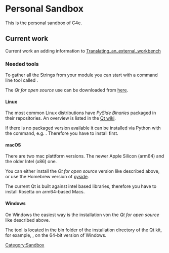 {{Page in progress}}

= Personal Sandbox =

This is the personal sandbox of C4e.


== Current work ==


Current work an adding information to [[Translating_an_external_workbench#Gather_all_the_strings_from_your_module|Translating_an_external_workbench]]

===Needed tools===

To gather all the Strings from your module you can start with a command line tool called {{incode|lupdate}}.

{{Quote
|text=The lupdate command line tool finds translatable strings in C++ source, C++ header, Java, Python, QML, and UI files and generates or updates TS files.
|sign=Qt Group
|source=''[[https://doc.qt.io/qt-6/linguist-lupdate.html| Qt linguist manual]]'', Using lupdate
}}

The ''Qt for open source'' use can be downloaded from [https://www.qt.io/download-qt-installer-oss here].

====Linux====

The most common Linux distributions have ''PySide Binaries'' packaged in their repositories. An overview is listed in the [https://wiki.qt.io/PySide_Binaries_Linux Qt wiki]. 

If there is no packaged version available it can be installed via Python with the {{incode|pip}} command, e.g. {{incode|pip install pyside6}}. Therefore you have to install {{incode|pip}} first.


====macOS====

There are two mac plattform versions. The newer Apple Silicon (arm64) and the older Intel (x86) one.

You can either install the ''Qt for open source'' version like described above, or use the Homebrew version of [https://formulae.brew.sh/formula/pyside#default pyside].

The current Qt is built against intel based libraries, therefore you have to install Rosetta on arm64-based Macs.


====Windows====

On Windows the easiest way is the installation von the ''Qt for open source'' like described above.

The {{incode|lupdate}} tool is located in the bin folder of the installation directory of the Qt kit, for example, {{incode|C:\Qt\6.7.2\msvc2019_64\bin}}, on the 64-bit version of Windows.



{{ColoredParagraph|

'''Clean up the following paragraph!'''

* You will need the {{incode|lupdate}}, {{incode|lconvert}}, {{incode|lrelease}} and {{incode|pylupdate}} tools installed on your system. In Linux distributions they usually come in packages named {{incode|pyside-tools}} or {{incode|pyside2-tools}}. On some systems {{incode|lupdate}} is named {{incode|lupdate4}} or {{incode|lupdate5}} or {{incode|lupdate-qt4}} or similar. Same for the other tools. You may use the Qt4 or Qt5 version at your choice. In Qt6 there is no separate translation system for Python files, {{incode|lupdate}} is used to extract strings from all types of source files.
}}

{{incode|}} 

[[Category:Sandbox]]